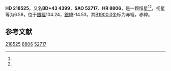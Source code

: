 {{Starbox begin
| name = HD 218525
}}
{{Starbox observe
| epoch = [[J2000.0|J2000.0]]
| constell = {{星座名待查}}<ref name=SIMBAD>{{cite web
 | url=http://simbad.u-strasbg.fr/simbad/sim-id?Ident=HR+8806
 | title =Pulsating variable Star
 | publisher=Centre de Données astronomiques de Strasbourg
 | work=SIMBAD
 | accessdate=2012-07-13}}</ref><ref name=DATA>{{cite web
 | url=http://vizier.u-strasbg.fr/viz-bin/VizieR-5?-out.add=.&-source=5050&-corr=PK=HR&-out.max=9999&HR=8806
 | title=VizieR Detailed Page
 | accessdate=2012-07-13
 | archive-date=2019-02-16
 | archive-url=https://web.archive.org/web/20190216102630/http://vizier.u-strasbg.fr/viz-bin/VizieR-5?-out.add=.&-source=5050&-corr=PK=HR&-out.max=9999&HR=8806
 | dead-url=no
 }}</ref>
| 星官 = 
| ra = {{RA|23|8|12.3}}<ref name=SIMBAD /><ref name=DATA />
| dec = {{DEC|+44|33|42}}<ref name=SIMBAD /><ref name=DATA />
| appmag_v = 6.56<ref name=SIMBAD /><ref name=DATA />
}}
{{Starbox character
| class = A2IV<ref name=SIMBAD /><ref name=DATA />
| b-v = 0.17<ref name=SIMBAD /><ref name=DATA />
| u-b = 0.2<ref name=SIMBAD /><ref name=DATA />
| r-i = <ref name=SIMBAD /><ref name=DATA />
| variable = 
}}
{{Starbox astrometry
| radial_v = 0.2
| prop_mo_ra = 2
| parallax = 
| p_error = 
}}
{{Starbox catalog
| names =BD+43 4399，[[SAO星表|SAO]] 52717，[[HD星表|HD]] 218525，[[HR星表|HR]] 8806}}
{{Starbox reference |Simbad=HR+8806}}
{{Starbox end}}

'''HD 218525'''，又名'''BD+43 4399'''，'''SAO 52717'''、'''HR 8806'''，是一颗恒星<ref name=SIMBAD /><ref name=DATA />，视星等为6.56，位于[[銀道座標系|銀經]]104.24，[[銀道座標系|銀緯]]-14.53，其[[B1900.0|B1900.0]]坐标为赤經{{RA|23|3|35.2}}，赤緯{{DEC|+44|-14.53|14}}。

== 参考文献 ==
{{reflist}}

{{star-stub}}

[[Category:HD和HDE天體|218525]]
[[Category:HR天體|8806]]
[[Category:SAO天體|52717]]